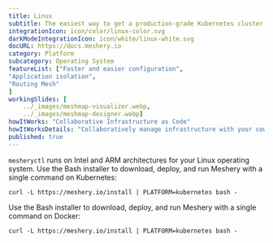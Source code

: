 ```yaml
---
title: Linux  
subtitle: The easiest way to get a production-grade Kubernetes cluster up and running
integrationIcon: icon/color/linux-color.svg
darkModeIntegrationIcon: icon/white/linux-white.svg
docURL: https://docs.meshery.io
category: Platform
subcategory: Operating System
featureList: ["Faster and easier configuration",
"Application isolation",
"Routing Mesh"
]
workingSlides: [
    ../_images/meshmap-visualizer.webp,
    ../_images/meshmap-designer.webp]
howItWorks: "Collaborative Infrastructure as Code"
howItWorksDetails: "Collaboratively manage infrastructure with your coworkers synchronously sharing the same designs."
published: true
---
```

<p>
    
</p>
<p>
    <code>mesheryctl</code> runs on Intel and ARM architectures for your Linux operating system. Use the Bash installer to download, deploy, and run Meshery with a single command on Kubernetes: <pre><code>curl -L https://meshery.io/install | PLATFORM=kubernetes bash -</code></pre>
</p>
<p>
    Use the Bash installer to download, deploy, and run Meshery with a single command on Docker: <pre><code>curl -L https://meshery.io/install | PLATFORM=kubernetes bash -</code></pre>
</p>